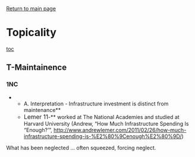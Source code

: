 [[2012-2012 - Bishop Guertin (NH) - Michael Raposo & Luke Van Seters|Return to main page]]
=Topicality= 
[[toc]]
==T-Maintainence== 
===1NC=== 
**A. Interpretation - Infrastructure investment is distinct from maintenance**
**<span style="font-size: 12pt;">Lemer 11</span>-** worked at The National Academies and studied at Harvard University (Andrew, “How Much Infrastructure Spending Is “Enough?’”, http://www.andrewlemer.com/2011/02/26/how-much-infrastructure-spending-is-%E2%80%9Cenough%E2%80%9D/)

What has been neglected ... often squeezed, forcing neglect.